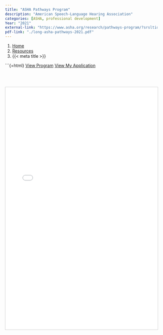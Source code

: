 ```yaml
---
title: "ASHA Pathways Program"
description: "American Speech-Language Hearing Association"
categories: [ASHA, professional development]
Year: "2021"
external-link: "https://www.asha.org/research/pathways-program/?srsltid=AfmBOoo4lqM_zSZ4pdlRDVvSt0Zq00JRHM9BdFqmHSO3g-w5Sj1V-81K"
pdf-link: "./long-asha-pathways-2021.pdf"
---
```



```{=html}
<nav aria-label="breadcrumb">
  <ol class="breadcrumb">
    <li class="breadcrumb-item"><a href="../../index.html">Home</a></li>
    <li class="breadcrumb-item"><a href="../../sciresources.html">Resources</a></li>
    <li class="breadcrumb-item active" aria-current="page">{{< meta title >}}</li>
  </ol>
</nav>
```


```{=html}
<a class="btn btn-primary" href="https://www.asha.org/research/pathways-program/?srsltid=AfmBOoo4lqM_zSZ4pdlRDVvSt0Zq00JRHM9BdFqmHSO3g-w5Sj1V-81K" target="_blank" rel="noopener noreferrer">View Program</a>
<a class="btn btn-secondary" href="./long-asha-pathways-2021.pdf" target="_blank" rel="noopener noreferrer">View My Application</a>

<br><br>

<iframe src="./long-asha-pathways-2021.pdf" 
        width="100%" 
        height="800px" 
        style="border: 1px solid #ccc;">
</iframe>